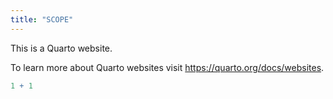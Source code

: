 ```yaml
---
title: "SCOPE"
---
```


This is a Quarto website.

To learn more about Quarto websites visit <https://quarto.org/docs/websites>.

```r
1 + 1
```
